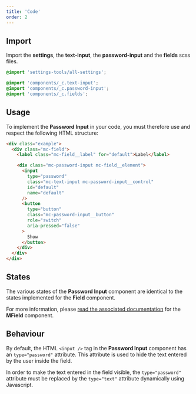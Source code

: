 ```yaml
---
title: 'Code'
order: 2
---
```


## Import

Import the **settings**, the **text-input**, the **password-input** and the **fields** scss files.

```scss
@import 'settings-tools/all-settings';

@import 'components/_c.text-input';
@import 'components/_c.password-input';
@import 'components/_c.fields';
```

## Usage

To implement the **Password Input** in your code, you must therefore use and respect the following HTML structure:

```html
<div class="example">
  <div class="mc-field">
    <label class="mc-field__label" for="default">Label</label>

    <div class="mc-password-input mc-field__element">
      <input
        type="password"
        class="mc-text-input mc-password-input__control"
        id="default"
        name="default"
      />
      <button
        type="button"
        class="mc-password-input__button"
        role="switch"
        aria-pressed="false"
      >
        Show
      </button>
    </div>
  </div>
</div>
```

<Story id="form-passwordinput--default" />

## States

The various states of the **Password Input** component are identical to the states implemented for the **Field** component.

For more information, please [read the associated documentation](/Components/Form/Field/code/#variations) for the **MField** component.

## Behaviour

By default, the HTML `<input />` tag in the **Password Input** component has an `type="password"` attribute. This attribute is used to hide the text entered by the user inside the field.

In order to make the text entered in the field visible, the `type="password"` attribute must be replaced by the `type="text"` attribute dynamically using Javascript.
